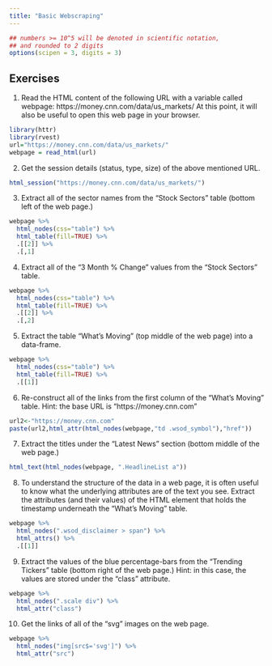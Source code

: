 ```yaml
---
title: "Basic Webscraping"
---
```


<style type="text/css">
.table {

    width: 80%;
    margin-left:10%; 
    margin-right:10%;
}
</style>
```r
## numbers >= 10^5 will be denoted in scientific notation,
## and rounded to 2 digits
options(scipen = 3, digits = 3)
```



## Exercises

1. Read the HTML content of the following URL with a variable called webpage: https://money.cnn.com/data/us_markets/ At this point, it will also be useful to open this web page in your browser.

```r
library(httr)
library(rvest)
url="https://money.cnn.com/data/us_markets/"
webpage = read_html(url)

```

2. Get the session details (status, type, size) of the above mentioned URL.
```r
html_session("https://money.cnn.com/data/us_markets/")
```
3. Extract all of the sector names from the “Stock Sectors” table (bottom left of the web page.)
```r
webpage %>%
  html_nodes(css="table") %>%
  html_table(fill=TRUE) %>%
  .[[2]] %>%
  .[,1]
```
4. Extract all of the “3 Month % Change” values from the “Stock Sectors” table.
```r
webpage %>%
  html_nodes(css="table") %>%
  html_table(fill=TRUE) %>%
  .[[2]] %>%
  .[,2]
```
5. Extract the table “What’s Moving” (top middle of the web page) into a data-frame.
```r
webpage %>%
  html_nodes(css="table") %>%
  html_table(fill=TRUE) %>%
  .[[1]] 
```
6. Re-construct all of the links from the first column of the “What’s Moving” table.
Hint: the base URL is “https://money.cnn.com”
```r
url2<-"https://money.cnn.com"
paste(url2,html_attr(html_nodes(webpage,"td .wsod_symbol"),"href"))
```
7. Extract the titles under the “Latest News” section (bottom middle of the web page.)
```r
html_text(html_nodes(webpage, ".HeadlineList a"))
```
8. To understand the structure of the data in a web page, it is often useful to know what the underlying attributes are of the text you see.
Extract the attributes (and their values) of the HTML element that holds the timestamp underneath the “What’s Moving” table.
```r
webpage %>% 
  html_nodes(".wsod_disclaimer > span") %>%
  html_attrs() %>% 
  .[[1]]
```
9. Extract the values of the blue percentage-bars from the “Trending Tickers” table (bottom right of the web page.)
Hint: in this case, the values are stored under the “class” attribute.
```r
webpage %>% 
  html_nodes(".scale div") %>% 
  html_attr("class")

```
10. Get the links of all of the “svg” images on the web page.
```r
webpage %>% 
  html_nodes("img[src$='svg']") %>% 
  html_attr("src")

```
